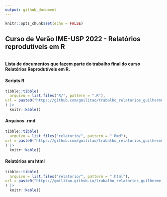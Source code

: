 ```yaml
---
output: github_document
---
```


```r
knitr::opts_chunk$set(echo = FALSE)
```

## Curso de Verão IME-USP 2022 - Relatórios reprodutíveis em R
<br>
**Lista de documentos que fazem parte do trabalho final do curso Relatórios Reprodutíveis em R.**
<br>

#### Scripts R

```r

tibble::tibble(
  arquivo = list.files("R/", pattern = ".R"),
url = paste0("https://github.com/gmilitao/trabalho_relatorios_guilherme_militao/blob/master/R/", arquivo)
) |> 
  knitr::kable()


```


#### Arquivos .rmd

```r

tibble::tibble(
  arquivo = list.files("relatorio/", pattern = ".Rmd"),
url = paste0("https://github.com/gmilitao/trabalho_relatorios_guilherme_militao/blob/master/relatorio/", arquivo)
) |> 
  knitr::kable()

```



#### Relatórios em html

```r

tibble::tibble(
  arquivo = list.files("relatorio/", pattern = ".html"),
url = paste0("https://gmilitao.github.io/trabalho_relatorios_guilherme_militao/relatorio/", arquivo)
) |> 
  knitr::kable()
```




